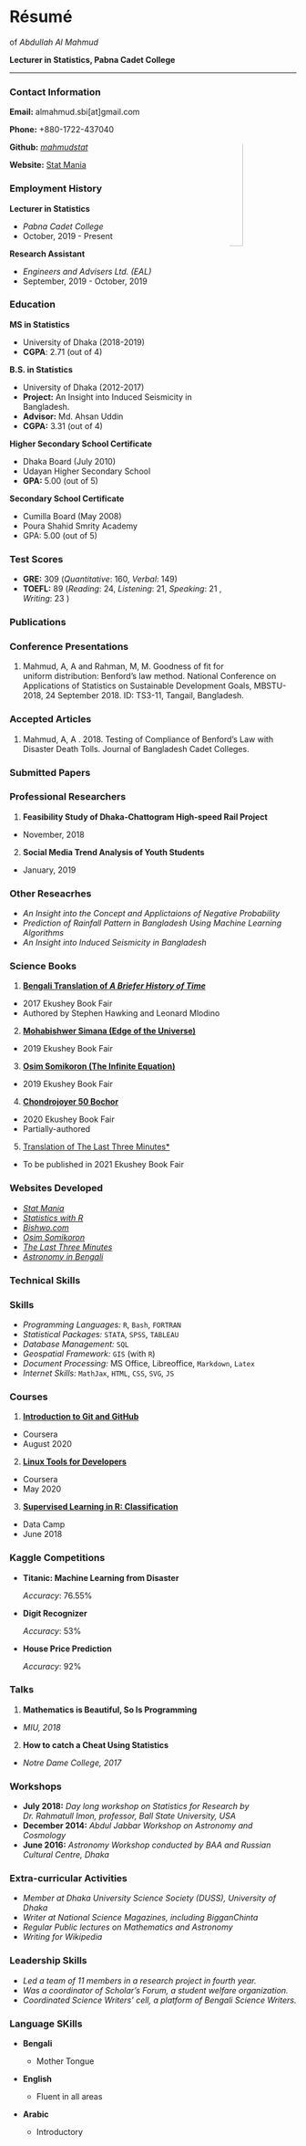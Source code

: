 # Résumé {-}

of *Abdullah Al Mahmud*

**Lecturer in Statistics, Pabna Cadet College**

---

<h3> Contact Information </h3>

<img style="float: right; border-radius: 50%;" src="mahmud.jpg" width="25%">

<div style="display: block">
**Email:** almahmud.sbi[at]gmail.com

**Phone:** +880-1722-437040

**Github:** [*mahmudstat*](https://github.com/mahmudstat)

**Website:** [Stat Mania](mahmud.statmania.info)
</div>


<h3> Employment History </h3>

**Lecturer in Statistics**

- *Pabna Cadet College*
- October, 2019 - Present

**Research Assistant**

- *Engineers and Advisers Ltd. (EAL)* 
- September, 2019 - October, 2019

<h3> Education </h3>

**MS in Statistics**

- University of Dhaka (2018-2019)
- **CGPA**: 2.71 (out of 4)

**B.S. in Statistics**

- University of Dhaka (2012-2017)
- **Project:** An Insight into Induced Seismicity in Bangladesh.
- **Advisor:** Md. Ahsan Uddin
- **CGPA:** 3.31 (out of 4)

**Higher Secondary School Certificate**

- Dhaka Board (July 2010)
- Udayan Higher Secondary School
- **GPA:** 5.00 (out of 5)

**Secondary School Certificate**

- Cumilla Board (May 2008)
- Poura Shahid Smrity Academy
- GPA: 5.00 (out of 5)

<h3> Test Scores </h3>

- **GRE:** 309 (*Quantitative*: 160, *Verbal*: 149)
- **TOEFL:** 89 (*Reading*: 24, *Listening*: 21, *Speaking*: 21 , *Writing*: 23 )

<h3> Publications </h3>

<h3> Conference Presentations </h3>

1. Mahmud, A, A and Rahman, M, M. Goodness of fit for uniform distribution:
Benford’s law method. National Conference on Applications of Statistics on
Sustainable Development Goals, MBSTU-2018, 24 September 2018. ID: TS3-11,
Tangail, Bangladesh.

<h3> Accepted Articles </h3>

1. Mahmud, A, A . 2018. Testing of Compliance of Benford’s Law with Disaster
Death Tolls. Journal of Bangladesh Cadet Colleges.

<h3> Submitted Papers </h3>

<h3> Professional Researchers </h3>

1. **Feasibility Study of Dhaka-Chattogram High-speed Rail Project**
  - November, 2018

2. **Social Media Trend Analysis of Youth Students** 
  - January, 2019


<h3> Other Reseacrhes </h3>

- *An Insight into the Concept and Applictaions of Negative Probability*
- *Prediction of Rainfall Pattern in Bangladesh Using Machine Learning Algorithms*
- *An Insight into Induced Seismicity in Bangladesh*

<h3> Science Books </h3>

1. [**Bengali Translation of *A Briefer History of Time* **](https://www.rokomari.com/book/128479/a-briefer-history-of-time)
  - 2017 Ekushey Book Fair
  - Authored by Stephen Hawking and Leonard Mlodino
  
2. [**Mohabishwer Simana (Edge of the Universe)**](https://www.rokomari.com/book/177345/mohabiswer-simana)
  - 2019 Ekushey Book Fair

3. [**Osim Somikoron (The Infinite Equation)**](https://www.rokomari.com/book/179175/osim-somikoron)
  - 2019 Ekushey Book Fair

4. [**Chondrojoyer 50 Bochor**](https://www.rokomari.com/book/194398/chandrojoyer-50-bochor)
  - 2020 Ekushey Book Fair
  - Partially-authored
  
5. [Translation of The Last Three Minutes*](https://l3m.bishwo.com/)
  - To be published in 2021 Ekushey Book Fair


<h3> Websites Developed </h3>

- [*Stat Mania*](https://www.statmania.info)
- [*Statistics with R*](https://rstat.statmania.info)
- [*Bishwo.com*](https://www.bishwo.com)
- [*Osim Somikoron*](https://os.statmania.info)
- [*The Last Three Minutes*](https://l3m.bishwo.com/)
- [*Astronomy in Bengali*](https://sky.bishwo.com)

<h3> Technical Skills </h3>

<h3> Skills </h3>

- *Programming Languages:* `R`, `Bash`, `FORTRAN`
- *Statistical Packages:* `STATA`, `SPSS`, `TABLEAU`
- *Database Management:* `SQL`
- *Geospatial Framework:* `GIS` (with `R`)
- *Document Processing:* MS Office, Libreoffice, `Markdown`, `Latex`
- *Internet Skills:* `MathJax`, `HTML`, `CSS`, `SVG`, `JS`

<h3> Courses </h3>

1. [**Introduction to Git and GitHub**](https://www.coursera.org/learn/introduction-git-github/home/welcome)
 - Coursera 
 - August 2020

2. [**Linux Tools for Developers**](https://www.coursera.org/learn/linux-tools-for-developers/home/welcome)
  - Coursera 
  - May 2020

3. [**Supervised Learning in R: Classification**](https://www.datacamp.com/courses/supervised-learning-in-r-classification)

  - Data Camp 
  - June 2018

<h3> Kaggle Competitions </h3>

- **Titanic: Machine Learning from Disaster**

  *Accuracy*: 76.55%

- **Digit Recognizer**

  *Accuracy*: 53%

- **House Price Prediction**

  *Accuracy*: 92%

<h3> Talks </h3>

1. **Mathematics is Beautiful, So Is Programming**

  - *MIU, 2018*

2. **How to catch a Cheat Using Statistics**
  - *Notre Dame College, 2017*

<h3> Workshops </h3>

- **July 2018:** *Day long workshop on Statistics for Research by Dr. Rahmatull Imon, professor, Ball State University, USA*
- **December 2014:** *Abdul Jabbar Workshop on Astronomy and Cosmology*
- **June 2016:** *Astronomy Workshop conducted by BAA and Russian Cultural
Centre, Dhaka*

<h3> Extra-curricular Activities </h3>

- *Member at Dhaka University Science Society (DUSS), University of Dhaka*
- *Writer at National Science Magazines, including BigganChinta*
- *Regular Public lectures on Mathematics and Astronomy*
- *Writing for Wikipedia*

<h3> Leadership Skills </h3>

- *Led a team of 11 members in a research project in fourth year.*
- *Was a coordinator of Scholar's Forum, a student welfare organization.*
- *Coordinated Science Writers' cell, a platform of Bengali Science Writers.*

<h3> Language SKills </h3>

- **Bengali**

  - Mother Tongue
  
- **English**

  - Fluent in all areas
  
- **Arabic**

  - Introductory

<head>
  <title>Résumé of Abdullah Al Mahmud</title>
</head>
